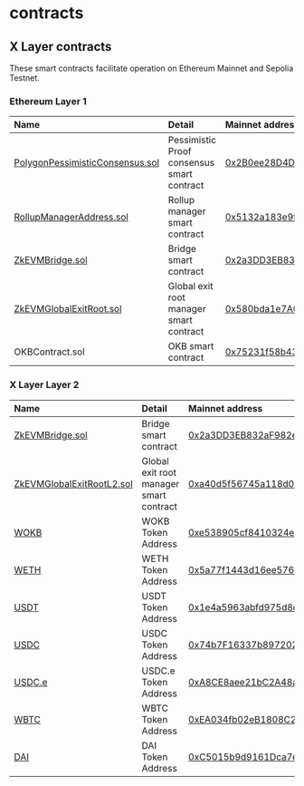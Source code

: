 # contracts

## X Layer contracts
These smart contracts facilitate operation on Ethereum Mainnet and Sepolia Testnet. 
### Ethereum Layer 1
|Name|Detail|Mainnet address| Testnet address| 
|:----|:--|:--|:--|
|[PolygonPessimisticConsensus.sol](https://github.com/okx/xlayer-contracts/blob/upstream/v9.0.0-rc.3-pp/contracts/v2/consensus/pessimistic/PolygonPessimisticConsensus.sol "PolygonPessimisticConsensus.sol")|Pessimistic Proof consensus smart contract|[0x2B0ee28D4D51bC9aDde5E58E295873F61F4a0507](https://etherscan.io/address/0x2B0ee28D4D51bC9aDde5E58E295873F61F4a0507 "0x2B0ee28D4D51bC9aDde5E58E295873F61F4a0507")|[0x01469dACfDDA885D68Ff0f8628F2629c14F95a20](https://sepolia.etherscan.io/address/0x01469dACfDDA885D68Ff0f8628F2629c14F95a20 "0x01469dACfDDA885D68Ff0f8628F2629c14F95a20")|
|[RollupManagerAddress.sol](https://github.com/okx/xlayer-contracts/blob/release/v0.3.0/contracts/v2/PolygonRollupManager.sol "RollupManagerAddress.sol")|Rollup manager smart contract|[0x5132a183e9f3cb7c848b0aac5ae0c4f0491b7ab2](https://etherscan.io/address/0x5132a183e9f3cb7c848b0aac5ae0c4f0491b7ab2 "0x5132a183e9f3cb7c848b0aac5ae0c4f0491b7ab2")|[0x6662621411A8DACC3cA7049C8BddABaa9a999ce3](https://sepolia.etherscan.io/address/0x6662621411A8DACC3cA7049C8BddABaa9a999ce3 "0x6662621411A8DACC3cA7049C8BddABaa9a999ce3")|
|[ZkEVMBridge.sol](https://github.com/okx/xlayer-contracts/blob/release/v0.3.0/contracts/v2/PolygonZkEVMBridgeV2.sol "ZkEVMBridge.sol")|Bridge smart contract| [0x2a3DD3EB832aF982ec71669E178424b10Dca2EDe](https://etherscan.io/address/0x2a3DD3EB832aF982ec71669E178424b10Dca2EDe "0x2a3DD3EB832aF982ec71669E178424b10Dca2EDe")|[0x7a4Ee6f9F0aB037fE771FC36D39C1E19bcc0Fdb5](https://sepolia.etherscan.io/address/0x7a4Ee6f9F0aB037fE771FC36D39C1E19bcc0Fdb5 "0x7a4Ee6f9F0aB037fE771FC36D39C1E19bcc0Fdb5")|
|[ZkEVMGlobalExitRoot.sol](https://github.com/okx/xlayer-contracts/blob/release/v0.3.0/contracts/v2/PolygonZkEVMGlobalExitRootV2.sol "ZkEVMGlobalExitRoot.sol")|Global exit root manager smart contract|[0x580bda1e7A0CFAe92Fa7F6c20A3794F169CE3CFb](https://etherscan.io/address/0x580bda1e7A0CFAe92Fa7F6c20A3794F169CE3CFb "0x580bda1e7A0CFAe92Fa7F6c20A3794F169CE3CFb")|[0x66E61bA00F58b857A9DD2C500F3aBc424A46BD20](https://sepolia.etherscan.io/address/0x66E61bA00F58b857A9DD2C500F3aBc424A46BD20 "0x66E61bA00F58b857A9DD2C500F3aBc424A46BD20")|
|OKBContract.sol|OKB smart contract|[0x75231f58b43240c9718dd58b4967c5114342a86c](https://etherscan.io/address/0x75231f58b43240c9718dd58b4967c5114342a86c "0x75231f58b43240c9718dd58b4967c5114342a86c")|[0x3F4B6664338F23d2397c953f2AB4Ce8031663f80](https://sepolia.etherscan.io/address/0x3F4B6664338F23d2397c953f2AB4Ce8031663f80 "0x3F4B6664338F23d2397c953f2AB4Ce8031663f80")|

### X Layer Layer 2
|Name|Detail|Mainnet address| Testnet address| 
|:----|:--|:--|:--|
|[ZkEVMBridge.sol](https://github.com/okx/xlayer-contracts/blob/v0.3.1/contracts/v2/PolygonZkEVMBridgeV2.sol "ZkEVMBridge.sol")|Bridge smart contract|[0x2a3DD3EB832aF982ec71669E178424b10Dca2EDe](https://www.okx.com/web3/explorer/xlayer/address/0x2a3DD3EB832aF982ec71669E178424b10Dca2EDe "0x2a3DD3EB832aF982ec71669E178424b10Dca2EDe")|[0x7a4Ee6f9F0aB037fE771FC36D39C1E19bcc0Fdb5](https://www.okx.com/web3/explorer/xlayer-test/address/0x7a4Ee6f9F0aB037fE771FC36D39C1E19bcc0Fdb5 "0x7a4Ee6f9F0aB037fE771FC36D39C1E19bcc0Fdb5")|
|[ZkEVMGlobalExitRootL2.sol](https://github.com/okx/xlayer-contracts/blob/v0.3.1/contracts/v2/PolygonZkEVMGlobalExitRootV2.sol "ZkEVMGlobalExitRootL2.sol")|Global exit root manager smart contract|[0xa40d5f56745a118d0906a34e69aec8c0db1cb8fa](https://www.okx.com/web3/explorer/xlayer/address/0xa40d5f56745a118d0906a34e69aec8c0db1cb8fa "0xa40d5f56745a118d0906a34e69aec8c0db1cb8fa")|[0xa40d5f56745a118d0906a34e69aec8c0db1cb8fa](https://www.okx.com/web3/explorer/xlayer-test/address/0xa40d5f56745a118d0906a34e69aec8c0db1cb8fa "0xa40d5f56745a118d0906a34e69aec8c0db1cb8fa")|
|[WOKB](https://www.okx.com/web3/explorer/xlayer/address/0xe538905cf8410324e03a5a23c1c177a474d59b2b "WOKB")|WOKB Token Address|[0xe538905cf8410324e03a5a23c1c177a474d59b2b](https://www.okx.com/web3/explorer/xlayer/address/0xe538905cf8410324e03a5a23c1c177a474d59b2b "0xe538905cf8410324e03a5a23c1c177a474d59b2b")|-|
|[WETH](https://www.okx.com/web3/explorer/xlayer/token/0x5a77f1443d16ee5761d310e38b62f77f726bc71c "WETH")|WETH Token Address|[0x5a77f1443d16ee5761d310e38b62f77f726bc71c](https://www.okx.com/web3/explorer/xlayer/address/0x5a77f1443d16ee5761d310e38b62f77f726bc71c "0x5a77f1443d16ee5761d310e38b62f77f726bc71c")|[0xBec7859BC3d0603BeC454F7194173E36BF2Aa5C8](https://www.okx.com/web3/explorer/xlayer-test/address/0xBec7859BC3d0603BeC454F7194173E36BF2Aa5C8 "0xBec7859BC3d0603BeC454F7194173E36BF2Aa5C8")|
|[USDT](https://www.okx.com/web3/explorer/xlayer/address/0x1e4a5963abfd975d8c9021ce480b42188849d41d "USDT")|USDT Token Address|[0x1e4a5963abfd975d8c9021ce480b42188849d41d](https://www.okx.com/web3/explorer/xlayer/address/0x1e4a5963abfd975d8c9021ce480b42188849d41d "0x1e4a5963abfd975d8c9021ce480b42188849d41d")|-|
|[USDC](https://www.okx.com/web3/explorer/xlayer/address/0x74b7f16337b8972027f6196a17a631ac6de26d22 "USDC")|USDC Token Address|[0x74b7F16337b8972027F6196A17a631aC6dE26d22](https://www.okx.com/web3/explorer/xlayer/address/0x74b7f16337b8972027f6196a17a631ac6de26d22 "0x74b7F16337b8972027F6196A17a631aC6dE26d22")|-|
|[USDC.e](https://www.okx.com/web3/explorer/xlayer/address/0xA8CE8aee21bC2A48a5EF670afCc9274C7bbbC035 "USDC.e")|USDC.e Token Address|[0xA8CE8aee21bC2A48a5EF670afCc9274C7bbbC035](https://www.okx.com/web3/explorer/xlayer/address/0xA8CE8aee21bC2A48a5EF670afCc9274C7bbbC035 "0xA8CE8aee21bC2A48a5EF670afCc9274C7bbbC035")|-|
|[WBTC](https://www.okx.com/web3/explorer/xlayer/address/0xea034fb02eb1808c2cc3adbc15f447b93cbe08e1 "WBTC")|WBTC Token Address|[0xEA034fb02eB1808C2cc3adbC15f447B93CbE08e1](https://www.okx.com/web3/explorer/xlayer/address/0xea034fb02eb1808c2cc3adbc15f447b93cbe08e1 "0xEA034fb02eB1808C2cc3adbC15f447B93CbE08e1")|-|
|[DAI](https://www.okx.com/web3/explorer/xlayer/address/0xc5015b9d9161dca7e18e32f6f25c4ad850731fd4 "DAI")|DAI Token Address|[0xC5015b9d9161Dca7e18e32f6f25C4aD850731Fd4](https://www.okx.com/web3/explorer/xlayer/address/0xc5015b9d9161dca7e18e32f6f25c4ad850731fd4)